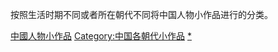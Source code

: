 {{Catnav|頁面分類|人物|人物小作品|中國人物小作品}}

按照生活时期不同或者所在朝代不同将中国人物小作品进行的分类。

[[Category:中國人物小作品|]]
[[Category:中国各朝代小作品|Category:中国各朝代小作品]]
[[Category:各朝代中國人|*]]